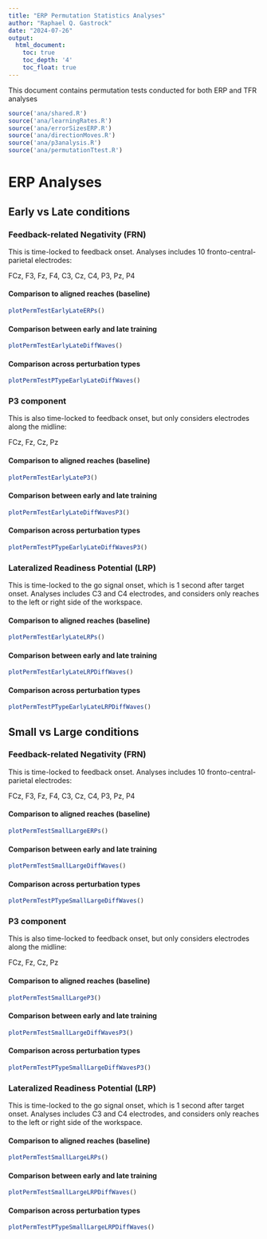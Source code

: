---
title: "ERP Permutation Statistics Analyses"
author: "Raphael Q. Gastrock"
date: "2024-07-26"
output: 
  html_document:
    toc: true
    toc_depth: '4'
    toc_float: true
---

This document contains permutation tests conducted for both ERP and TFR analyses

```{r, warning=FALSE, message=FALSE}
source('ana/shared.R')
source('ana/learningRates.R')
source('ana/errorSizesERP.R')
source('ana/directionMoves.R')
source('ana/p3analysis.R')
source('ana/permutationTtest.R')
```


# ERP Analyses

## Early vs Late conditions

### Feedback-related Negativity (FRN)

This is time-locked to feedback onset. Analyses includes 10 fronto-central-parietal electrodes:

FCz, F3, Fz, F4, C3, Cz, C4, P3, Pz, P4

#### Comparison to aligned reaches (baseline)

```{r}
plotPermTestEarlyLateERPs()
```

#### Comparison between early and late training

```{r}
plotPermTestEarlyLateDiffWaves()
```

#### Comparison across perturbation types

```{r}
plotPermTestPTypeEarlyLateDiffWaves()
```

### P3 component

This is also time-locked to feedback onset, but only considers electrodes along the midline:

FCz, Fz, Cz, Pz

#### Comparison to aligned reaches (baseline)

```{r}
plotPermTestEarlyLateP3()
```

#### Comparison between early and late training

```{r}
plotPermTestEarlyLateDiffWavesP3()
```

#### Comparison across perturbation types

```{r}
plotPermTestPTypeEarlyLateDiffWavesP3()
```

### Lateralized Readiness Potential (LRP)

This is time-locked to the go signal onset, which is 1 second after target onset. Analyses includes C3 and C4 electrodes, and considers only reaches to the left or right side of the workspace.

#### Comparison to aligned reaches (baseline)

```{r}
plotPermTestEarlyLateLRPs()
```

#### Comparison between early and late training

```{r}
plotPermTestEarlyLateLRPDiffWaves()
```

#### Comparison across perturbation types

```{r}
plotPermTestPTypeEarlyLateLRPDiffWaves()
```

## Small vs Large conditions

### Feedback-related Negativity (FRN)

This is time-locked to feedback onset. Analyses includes 10 fronto-central-parietal electrodes:

FCz, F3, Fz, F4, C3, Cz, C4, P3, Pz, P4

#### Comparison to aligned reaches (baseline)

```{r}
plotPermTestSmallLargeERPs()
```

#### Comparison between early and late training

```{r}
plotPermTestSmallLargeDiffWaves()
```

#### Comparison across perturbation types

```{r}
plotPermTestPTypeSmallLargeDiffWaves()
```

### P3 component

This is also time-locked to feedback onset, but only considers electrodes along the midline:

FCz, Fz, Cz, Pz

#### Comparison to aligned reaches (baseline)

```{r}
plotPermTestSmallLargeP3()
```

#### Comparison between early and late training

```{r}
plotPermTestSmallLargeDiffWavesP3()
```

#### Comparison across perturbation types

```{r}
plotPermTestPTypeSmallLargeDiffWavesP3()
```

### Lateralized Readiness Potential (LRP)

This is time-locked to the go signal onset, which is 1 second after target onset. Analyses includes C3 and C4 electrodes, and considers only reaches to the left or right side of the workspace.

#### Comparison to aligned reaches (baseline)

```{r}
plotPermTestSmallLargeLRPs()
```

#### Comparison between early and late training

```{r}
plotPermTestSmallLargeLRPDiffWaves()
```

#### Comparison across perturbation types

```{r}
plotPermTestPTypeSmallLargeLRPDiffWaves()
```